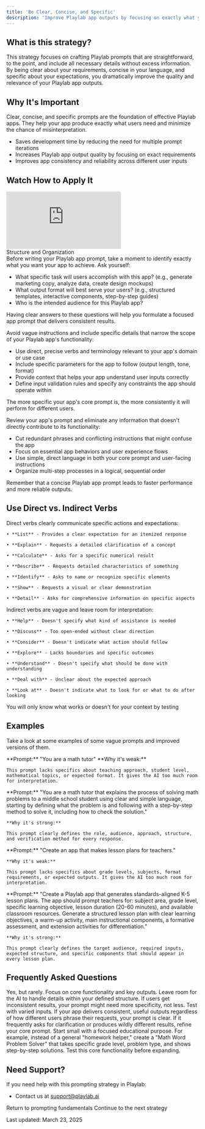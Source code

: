 ```yaml
---
title: 'Be Clear, Concise, and Specific'
description: 'Improve Playlab app outputs by focusing on exactly what you need'
---
```


## <Icon icon="circle-question" size="24" className="inline-block align-text-bottom" /> What is this strategy?

This strategy focuses on crafting Playlab prompts that are straightforward, to the point, and include all necessary details without excess information. By being clear about your requirements, concise in your language, and specific about your expectations, you dramatically improve the quality and relevance of your Playlab app outputs.

## <Icon icon="lightbulb" size="24" className="inline-block align-text-bottom" /> Why It's Important

  Clear, concise, and specific prompts are the foundation of effective Playlab apps. They help your app produce exactly what users need and minimize the chance of misinterpretation.
  
  * Saves development time by reducing the need for multiple prompt iterations
  * Increases Playlab app output quality by focusing on exact requirements
  * Improves app consistency and reliability across different user inputs


## <Icon icon="video" size="24" className="inline-block align-text-bottom" /> Watch How to Apply It

  <iframe 
    src="https://www.loom.com/embed/66645ccc40434db78e0bbe581a3c7c7b?sid=cdf15e5f-875d-41f8-aa2b-58009fb106a2"
    frameborder="0" 
    webkitallowfullscreen 
    mozallowfullscreen 
    allowfullscreen 
    style={{ width: "100%", height: "400px" }}
  ></iframe>
  <figcaption>Structure and Organization</figcaption>

<Accordion title="Step 1: Clearly define your Playlab app's purpose">
  Before writing your Playlab app prompt, take a moment to identify exactly what you want your app to achieve. Ask yourself:
  
  - What specific task will users accomplish with this app? (e.g., generate marketing copy, analyze data, create design mockups)
  - What output format will best serve your users? (e.g., structured templates, interactive components, step-by-step guides)
  - Who is the intended audience for this Playlab app?
  
  Having clear answers to these questions will help you formulate a focused app prompt that delivers consistent results.
</Accordion>

<Accordion title="Step 2: Design your Playlab app prompt with precision">
  Avoid vague instructions and include specific details that narrow the scope of your Playlab app's functionality:
  
  - Use direct, precise verbs and terminology relevant to your app's domain or use case
  - Include specific parameters for the app to follow (output length, tone, format)
  - Provide context that helps your app understand user inputs correctly
  - Define input validation rules and specify any constraints the app should operate within
  
  The more specific your app's core prompt is, the more consistently it will perform for different users.
</Accordion>

<Accordion title="Step 3: Optimize your Playlab app prompt">
  Review your app's prompt and eliminate any information that doesn't directly contribute to its functionality:
  
  - Cut redundant phrases and conflicting instructions that might confuse the app
  - Focus on essential app behaviors and user experience flows
  - Use simple, direct language in both your core prompt and user-facing instructions
  - Organize multi-step processes in a logical, sequential order
  
  Remember that a concise Playlab app prompt leads to faster performance and more reliable outputs.
</Accordion>

## <Icon icon="pen-to-square" size="24" className="inline-block align-text-bottom" /> Use Direct vs. Indirect Verbs

<CardGroup cols={2}>
  <Card title="Direct Verbs" icon="bullseye" color="#4CAF50">
    Direct verbs clearly communicate specific actions and expectations:
    
    • **List** - Provides a clear expectation for an itemized response
    
    • **Explain** - Requests a detailed clarification of a concept
    
    • **Calculate** - Asks for a specific numerical result
    
    • **Describe** - Requests detailed characteristics of something
    
    • **Identify** - Asks to name or recognize specific elements
    
    • **Show** - Requests a visual or clear demonstration
    
    • **Detail** - Asks for comprehensive information on specific aspects
  </Card>
  <Card title="Indirect Verbs" icon="globe" color="#f44336">
    Indirect verbs are vague and leave room for interpretation:
    
    • **Help** - Doesn't specify what kind of assistance is needed
    
    • **Discuss** - Too open-ended without clear direction
    
    • **Consider** - Doesn't indicate what action should follow
    
    • **Explore** - Lacks boundaries and specific outcomes
    
    • **Understand** - Doesn't specify what should be done with understanding
    
    • **Deal with** - Unclear about the expected approach
    
    • **Look at** - Doesn't indicate what to look for or what to do after looking
  </Card>
</CardGroup>

<Warning> You will only know what works or doesn't for your context by testing </Warning>

## <Icon icon="binoculars" size="24" className="inline-block align-text-bottom" /> Examples
Take a look at some examples of some vague prompts and improved versions of them.

<CardGroup cols={2}>
  <Card title="Vague Prompt" icon="circle-minus" color="#f44336">
     **Prompt:** 
    "You are a math tutor"
    **Why it's weak:** 
    
    This prompt lacks specifics about teaching approach, student level, mathematical topics, or expected format. It gives the AI too much room for interpretation.
  </Card>
  <Card title="Clear, Concise, Specific Prompt" icon="check" color="#4CAF50">
     **Prompt:** 
    "You are a math tutor that explains the process of solving math problems to a middle school student using clear and simple language, starting by defining what the problem is and following with a step-by-step method to solve it, including how to check the solution."
    
    **Why it's strong:** 
    
    This prompt clearly defines the role, audience, approach, structure, and verification method for every response.
  </Card>
</CardGroup>

<CardGroup cols={2} className="mt-6">
  <Card title="Vague Prompt" icon="circle-minus" color="#f44336">
     **Prompt:** 
    "Create an app that makes lesson plans for teachers."
    
    **Why it's weak:** 
    
    This prompt lacks specifics about grade levels, subjects, format requirements, or expected outputs. It gives the AI too much room for interpretation.
  </Card>
  <Card title="Clear, Concise, Specific Prompt" icon="check" color="#4CAF50">
     **Prompt:** 
    "Create a Playlab app that generates standards-aligned K-5 lesson plans. The app should prompt teachers for: subject area, grade level, specific learning objective, lesson duration (20-60 minutes), and available classroom resources. Generate a structured lesson plan with clear learning objectives, a warm-up activity, main instructional components, a formative assessment, and extension activities for differentiation."
    
    **Why it's strong:** 
    
    This prompt clearly defines the target audience, required inputs, expected structure, and specific components that should appear in every lesson plan.
  </Card>
</CardGroup>

## <Icon icon="circle-question" size="24" className="inline-block align-text-bottom" /> Frequently Asked Questions

<Accordion title="Can a Playlab app prompt be too specific?">
  Yes, but rarely. Focus on core functionality and key outputs. Leave room for the AI to handle details within your defined structure. If users get inconsistent results, your prompt might need more specificity, not less.
</Accordion>

<Accordion title="How do I know if my Playlab app prompt is clear enough?">
  Test with varied inputs. If your app delivers consistent, useful outputs regardless of how different users phrase their requests, your prompt is clear. If it frequently asks for clarification or produces wildly different results, refine your core prompt.
</Accordion>

<Accordion title="What if I'm not sure exactly what my Playlab app should do?">
  Start small with a focused educational purpose. For example, instead of a general "homework helper," create a "Math Word Problem Solver" that takes specific grade level, problem type, and shows step-by-step solutions. Test this core functionality before expanding.
</Accordion>

## <Icon icon="bullhorn" size="24" className="inline-block align-text-bottom" /> Need Support?

If you need help with this prompting strategy in Playlab:

* Contact us at [support@playlab.ai](mailto:support@playlab.ai)

<CardGroup className="mt-12 mb-8">
  <Card title="Back to Prompting Basics" icon="arrow-left" href="/prompting/basics" iconType="duotone">
    Return to prompting fundamentals
  </Card>
  <Card title="Context is Key" icon="arrow-right" href="/prompting/basic/context is key" iconType="duotone">
    Continue to the next strategy
  </Card>
</CardGroup>

Last updated: March 23, 2025